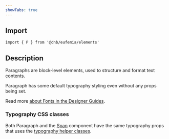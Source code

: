 ```yaml
---
showTabs: true
---
```


## Import

```tsx
import { P } from '@dnb/eufemia/elements'
```

## Description

Paragraphs are block-level elements, used to structure and format text contents.

Paragraph has some default typography styling even without any props being set.

Read more [about Fonts in the Designer Guides](/quickguide-designer/fonts/).

### Typography CSS classes

Both Paragraph and the [Span](uilib/elements/span/) component have the same typography props that uses the [typography helper classes](uilib/typography/helper-classes/).
